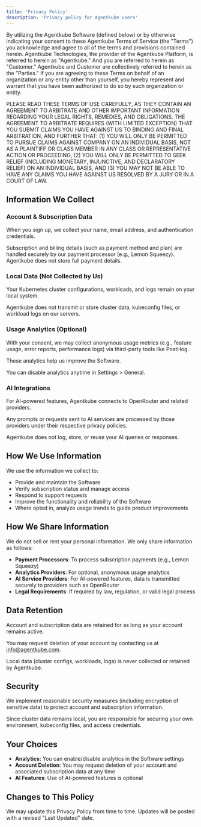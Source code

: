 ```yaml
---
title: 'Privacy Policy'
description: 'Privacy policy for Agentkube users'
---
```


By utilizing the Agentkube Software (defined below) or by otherwise indicating your consent to these Agentkube Terms of Service (the "Terms") you acknowledge and agree to all of the terms and provisions contained herein. Agentkube Technologies, the provider of the Agentkube Platform, is referred to herein as "Agentkube." And you are referred to herein as "Customer." Agentkube and Customer are collectively referred to herein as the "Parties." If you are agreeing to these Terms on behalf of an organization or any entity other than yourself, you hereby represent and warrant that you have been authorized to do so by such organization or entity. 

PLEASE READ THESE TERMS OF USE CAREFULLY, AS THEY CONTAIN AN AGREEMENT TO ARBITRATE AND OTHER IMPORTANT INFORMATION REGARDING YOUR LEGAL RIGHTS, REMEDIES, AND OBLIGATIONS. THE AGREEMENT TO ARBITRATE REQUIRES (WITH LIMITED EXCEPTION) THAT YOU SUBMIT CLAIMS YOU HAVE AGAINST US TO BINDING AND FINAL ARBITRATION, AND FURTHER THAT: (1) YOU WILL ONLY BE PERMITTED TO PURSUE CLAIMS AGAINST COMPANY ON AN INDIVIDUAL BASIS, NOT AS A PLAINTIFF OR CLASS MEMBER IN ANY CLASS OR REPRESENTATIVE ACTION OR PROCEEDING, (2) YOU WILL ONLY BE PERMITTED TO SEEK RELIEF (INCLUDING MONETARY, INJUNCTIVE, AND DECLARATORY RELIEF) ON AN INDIVIDUAL BASIS, AND (3) YOU MAY NOT BE ABLE TO HAVE ANY CLAIMS YOU HAVE AGAINST US RESOLVED BY A JURY OR IN A COURT OF LAW.

## Information We Collect

### Account & Subscription Data
When you sign up, we collect your name, email address, and authentication credentials.

Subscription and billing details (such as payment method and plan) are handled securely by our payment processor (e.g., Lemon Squeezy). Agentkube does not store full payment details.

### Local Data (Not Collected by Us)
Your Kubernetes cluster configurations, workloads, and logs remain on your local system.

Agentkube does not transmit or store cluster data, kubeconfig files, or workload logs on our servers.

### Usage Analytics (Optional)
With your consent, we may collect anonymous usage metrics (e.g., feature usage, error reports, performance logs) via third-party tools like PostHog.

These analytics help us improve the Software.

You can disable analytics anytime in Settings > General.

### AI Integrations
For AI-powered features, Agentkube connects to OpenRouter and related providers.

Any prompts or requests sent to AI services are processed by those providers under their respective privacy policies.

Agentkube does not log, store, or reuse your AI queries or responses.

## How We Use Information

We use the information we collect to:

- Provide and maintain the Software
- Verify subscription status and manage access
- Respond to support requests
- Improve the functionality and reliability of the Software
- Where opted in, analyze usage trends to guide product improvements

## How We Share Information

We do not sell or rent your personal information. We only share information as follows:

- **Payment Processors**: To process subscription payments (e.g., Lemon Squeezy)
- **Analytics Providers**: For optional, anonymous usage analytics
- **AI Service Providers**: For AI-powered features, data is transmitted securely to providers such as OpenRouter
- **Legal Requirements**: If required by law, regulation, or valid legal process

## Data Retention

Account and subscription data are retained for as long as your account remains active.

You may request deletion of your account by contacting us at info@agentkube.com.

Local data (cluster configs, workloads, logs) is never collected or retained by Agentkube.

## Security

We implement reasonable security measures (including encryption of sensitive data) to protect account and subscription information.

Since cluster data remains local, you are responsible for securing your own environment, kubeconfig files, and access credentials.

## Your Choices

- **Analytics**: You can enable/disable analytics in the Software settings
- **Account Deletion**: You may request deletion of your account and associated subscription data at any time
- **AI Features**: Use of AI-powered features is optional

## Changes to This Policy

We may update this Privacy Policy from time to time. Updates will be posted with a revised "Last Updated" date.
